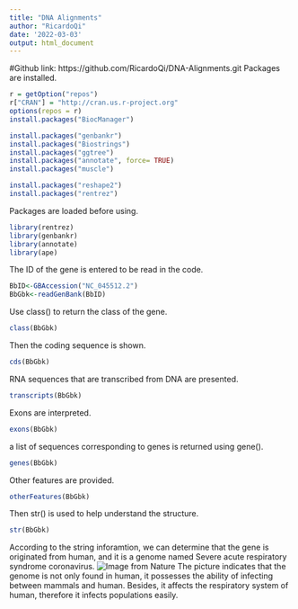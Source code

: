 ```yaml
---
title: "DNA Alignments"
author: "RicardoQi"
date: '2022-03-03'
output: html_document
---
```

#Github link: https://github.com/RicardoQi/DNA-Alignments.git
Packages are installed.
```r
r = getOption("repos")
r["CRAN"] = "http://cran.us.r-project.org"
options(repos = r)
install.packages("BiocManager")

install.packages("genbankr")
install.packages("Biostrings")
install.packages("ggtree")
install.packages("annotate", force= TRUE)
install.packages("muscle")

install.packages("reshape2")
install.packages("rentrez")
```
Packages are loaded before using.
```r
library(rentrez)
library(genbankr)
library(annotate)
library(ape)
```
The ID of the gene is entered to be read in the code.
```r
BbID<-GBAccession("NC_045512.2")
BbGbk<-readGenBank(BbID)
```
Use class() to return the class of the gene.
```r
class(BbGbk)
```
Then the coding sequence is shown.
```r
cds(BbGbk)
```
RNA sequences that are transcribed from DNA are presented.
```r
transcripts(BbGbk)
```
Exons are interpreted.
```r
exons(BbGbk)
```
a list of sequences corresponding to genes is returned using gene().
```r
genes(BbGbk)
```
Other features are provided.
```r
otherFeatures(BbGbk)
```
Then str() is used to help understand the structure.
```r
str(BbGbk)
```
According to the string inforamtion, we can determine that the gene is originated from human, and it is a genome named Severe acute respiratory syndrome coronavirus. \n
![Image from Nature](C:\\Users\\qi199\\Documents\\DNA-Alignments\\A.png) \n
The picture indicates that the genome is not only found in human, it possesses the ability of infecting between mammals and human. Besides, it affects the respiratory system of human, therefore it infects populations easily. 
